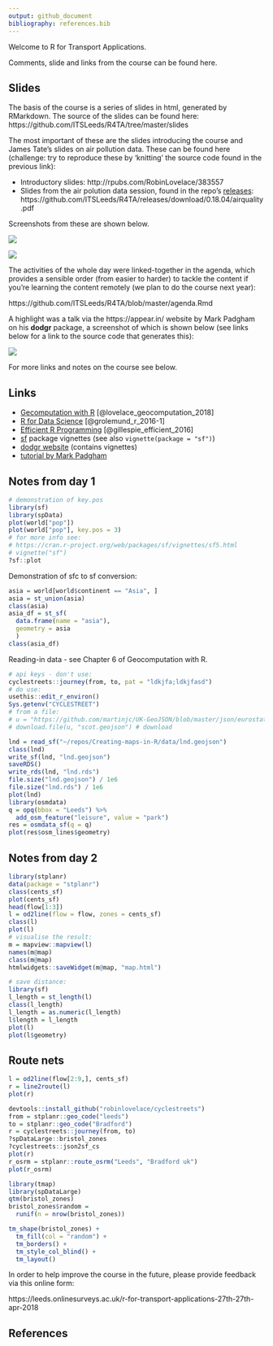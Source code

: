 ```yaml
---
output: github_document
bibliography: references.bib
---
```


Welcome to R for Transport Applications. 

Comments, slide and links from the course can be found here.

## Slides

The basis of the course is a series of slides in html, generated by RMarkdown.
The source of the slides can be found here: https://github.com/ITSLeeds/R4TA/tree/master/slides 

The most important of these are the slides introducing the course and James Tate's slides on air pollution data.
These can be found here (challenge: try to reproduce these by 'knitting' the source code found in the previous link):

- Introductory slides: http://rpubs.com/RobinLovelace/383557
- Slides from the air polution data session, found in the repo's [releases](https://github.com/ITSLeeds/R4TA/releases): https://github.com/ITSLeeds/R4TA/releases/download/0.18.04/airquality.pdf

Screenshots from these are shown below.

![](figures/intro-slide.png)

![](figures/slides-air.png)

The activities of the whole day were linked-together in the agenda, which provides a sensible order (from easier to harder) to tackle the content if you're learning the content remotely (we plan to do the course next year):

https://github.com/ITSLeeds/R4TA/blob/master/agenda.Rmd

A highlight was a talk via the https://appear.in/ website by Mark Padgham on his **dodgr** package, a screenshot of which is shown below (see links below for a link to the source code that generates this):

![](figures/local-routing.png)

For more links and notes on the course see below.

## Links

- [Gecomputation with R](http://geocompr.robinlovelace.net/) [@lovelace_geocomputation_2018]
- [R for Data Science](http://r4ds.had.co.nz/) [@grolemund_r_2016-1]
- [Efficient R Programming](https://csgillespie.github.io/efficientR/) [@gillespie_efficient_2016]
- [sf](https://cran.r-project.org/web/packages/sf/vignettes/) package vignettes (see also `vignette(package = "sf")`)
- [dodgr website](https://atfutures.github.io/dodgr/) (contains vignettes)
- [tutorial by Mark Padgham](https://github.com/mpadge/r4trans-april18/blob/master/bristol.Rmd)

## Notes from day 1

```r
# demonstration of key.pos
library(sf)
library(spData)
plot(world["pop"])
plot(world["pop"], key.pos = 3)
# for more info see:
# https://cran.r-project.org/web/packages/sf/vignettes/sf5.html
# vignette("sf")
?sf::plot
```

Demonstration of sfc to sf conversion:

```r
asia = world[world$continent == "Asia", ]
asia = st_union(asia)
class(asia)
asia_df = st_sf(
  data.frame(name = "asia"),
  geometry = asia
  )
class(asia_df)
```

Reading-in data - see Chapter 6 of Geocomputation with R.

```r
# api keys - don't use:
cyclestreets::journey(from, to, pat = "ldkjfa;ldkjfasd")
# do use:
usethis::edit_r_environ()
Sys.getenv("CYCLESTREET")
# from a file:
# u = "https://github.com/martinjc/UK-GeoJSON/blob/master/json/eurostat/sco/topo_nuts2.json"
# download.file(u, "scot.geojson") # download
```

```r
lnd = read_sf("~/repos/Creating-maps-in-R/data/lnd.geojson")
class(lnd)
write_sf(lnd, "lnd.geojson")
saveRDS()
write_rds(lnd, "lnd.rds")
file.size("lnd.geojson") / 1e6
file.size("lnd.rds") / 1e6
plot(lnd)
library(osmdata)
q = opq(bbox = "Leeds") %>% 
  add_osm_feature("leisure", value = "park")
res = osmdata_sf(q = q)
plot(res$osm_lines$geometry)
```

## Notes from day 2

```r
library(stplanr)
data(package = "stplanr")
class(cents_sf)
plot(cents_sf)
head(flow[1:3])
l = od2line(flow = flow, zones = cents_sf)
class(l)
plot(l)
# visualise the result:
m = mapview::mapview(l)
names(m@map)
class(m@map)
htmlwidgets::saveWidget(m@map, "map.html")

# save distance:
library(sf)
l_length = st_length(l)
class(l_length)
l_length = as.numeric(l_length)
l$length = l_length
plot(l)
plot(l$geometry)
```

## Route nets

```r
l = od2line(flow[2:9,], cents_sf)
r = line2route(l)
plot(r)

devtools::install_github("robinlovelace/cyclestreets")
from = stplanr::geo_code("leeds")
to = stplanr::geo_code("Bradford")
r = cyclestreets::journey(from, to)
?spDataLarge::bristol_zones
?cyclestreets::json2sf_cs
plot(r)
r_osrm = stplanr::route_osrm("Leeds", "Bradford uk")
plot(r_osrm)
```

```r
library(tmap)
library(spDataLarge)
qtm(bristol_zones)
bristol_zones$random = 
  runif(n = nrow(bristol_zones))

tm_shape(bristol_zones) +
  tm_fill(col = "random") +
  tm_borders() +
  tm_style_col_blind() +
  tm_layout()
```

In order to help improve the course in the future, please provide feedback via this online form:

https://leeds.onlinesurveys.ac.uk/r-for-transport-applications-27th-27th-apr-2018

## References
